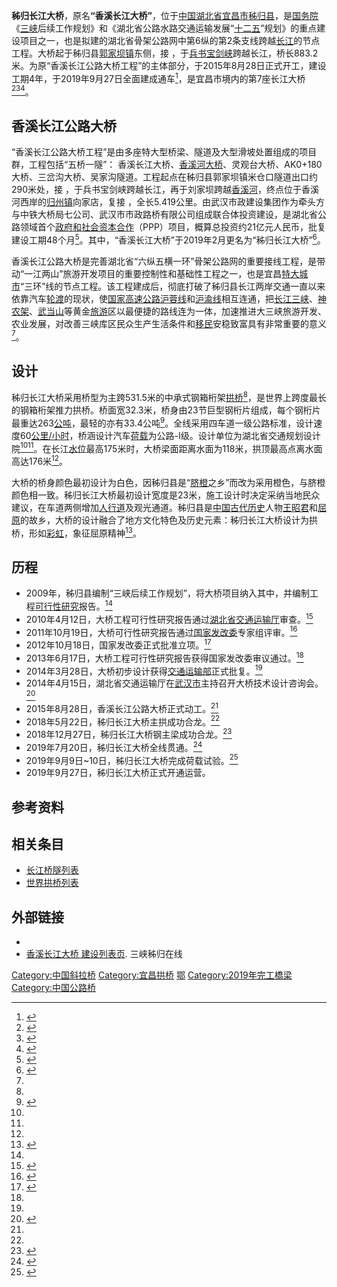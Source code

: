 {{Infobox bridge
|bridge_name=秭归长江大桥
|native_name=香溪长江大桥
|native_name_lang=zh-hans
|image=XiangxiYangtzeByHighestBridges.jpg
|caption=2018年7月，建设中
|official_name=
|carries={{中国省道名|255|P=湖北|兴山至五峰公路}}
|crosses=[[长江|长江]]
|locale={{flagicon|CHN}} [[湖北省|湖北省]][[秭归县|秭归县]]
|maint=
|id=
|engineering=湖北省交通规划设计院
|design=[[拱桥|拱桥]]
|mainspan={{convert|531.2|m|ft|0}}
|length={{convert|883.2|m|ft|0}}
|width={{convert|32.3|m|ft|0}}
|clearance=
|below={{convert|118|m|ft|0}}
|height=
|traffic=
|begin=2015年8月28日
|complete=2019年9月23日
|open=2019年9月27日
|cost=[[¥|¥]]21亿元
|preceded=[[巴东长江大桥|巴东长江大桥]]
|followed=[[西陵长江大桥|西陵长江大桥]]
|builder=中铁大桥局七公司
|map_cue=
|map_image=
|map_text=
|map_width=
|coordinates={{coord|30|57|27|N|110|45|48|E|region:CN_type:landmark|display=inline,title}}
|references={{cite news |author=郑家录 |title=秭归长江大桥接受交工验收 27日试通车 |url=http://www.zigui.gov.cn/2019/0926/803840.shtml |accessdate=2019-09-27 |work= |agency= |publisher=三峡秭归在线 |date=2019-09-28 |location=秭归 |language=zh-hans }}{{Dead link|date=2020年7月 |bot=InternetArchiveBot |fix-attempted=yes }}
|extra={{Location map | China Hubei | label=秭归长江大桥 | label_size=80 | lat_deg=30 | lat_min=57 | lat_sec=27 | lon_deg=110 | lon_min=45 | lon_sec=48 | position=bottom | width= | float=center | caption=}}
}}

'''秭归长江大桥'''，原名'''“香溪长江大桥”'''，位于[[中国|中国]][[湖北省|湖北省]][[宜昌市|宜昌市]][[秭归县|秭归县]]，是[[中华人民共和国国务院|国务院]]《[[三峡工程|三峡]]后续工作规划》和《湖北省公路水路交通运输发展“[[十二五|十二五]]”规划》的重点建设项目之一，也是拟建的湖北省骨架公路网中第6纵的第2条支线跨越[[长江|长江]]的节点工程。大桥起于秭归县[[郭家坝镇|郭家坝镇]]东侧，接 {{中国省道名|334|P=湖北}}，于[[兵书宝剑峡|兵书宝剑峡]]跨越长江，桥长883.2米。为原“香溪长江公路大桥工程”的主体部分，于2015年8月28日正式开工，建设工期4年，于2019年9月27日全面建成通车<ref name="dg">{{cite web|url=http://finance.inewsweek.cn/20150828,85965.html|title=香溪长江公路大桥湖北秭归县动工|author=郭晓莹 董晓斌|date=2015-08-28|publisher=中新财经|deadurl=yes|archiveurl=https://web.archive.org/web/20160304125509/http://finance.inewsweek.cn/20150828,85965.html|archivedate=2016-03-04}}</ref>，是宜昌市境内的第7座长江大桥<ref name="cb">{{cite web | url=http://www.zigui.gov.cn/2014-04/11/cms658685article.shtml | title=香溪长江公路大桥初步设计获得交通运输部批复 | publisher=三峡秭归在线 | date=2014-04-11 | accessdate=2014-07-17 | author=马尚钦 | archive-url=https://web.archive.org/web/20140724220813/http://www.zigui.gov.cn/2014-04/11/cms658685article.shtml | archive-date=2014-07-24 | dead-url=yes }}</ref><ref name="xxgk">{{cite web | url=http://xxgk.yichang.gov.cn/gov/jcms_files/jcms1/web55/site/art/2013/9/3/art_9417_463504.html | title=宜昌香溪长江公路大桥桥型方案汇报会顺利召开 | publisher=宜昌市政府信息公开 | date=2013-09-03 | accessdate=2014-07-17 | author=宜昌市公路管理局 | deadurl=yes | archiveurl=https://web.archive.org/web/20140726160239/http://xxgk.yichang.gov.cn/gov/jcms_files/jcms1/web55/site/art/2013/9/3/art_9417_463504.html | archivedate=2014-07-26 }}</ref><ref name="cn3x">{{cite web | url=http://www.cn3x.com.cn/zt/content/2013-06/24/content_415339.htm | title=香溪长江公路大桥预计年内正式开工 | publisher=三峡宜昌网 | date=2013-06-24 | accessdate=2014-07-17 | author=章良 裴姝婧 王道禹 | deadurl=yes | archiveurl=https://web.archive.org/web/20140726090544/http://www.cn3x.com.cn/zt/content/2013-06/24/content_415339.htm | archivedate=2014-07-26 }}</ref>。

==香溪长江公路大桥==
“香溪长江公路大桥工程”是由多座特大型桥梁、隧道及大型滑坡处置组成的项目群，工程包括“五桥一隧”： 香溪长江大桥、[[香溪河大桥|香溪河大桥]]、灵观台大桥、AK0+180大桥、三岔沟大桥、吴家沟隧道。工程起点在秭归县郭家坝镇米仓口隧道出口约290米处，接 {{中国省道名|334|P=湖北}}，于兵书宝剑峡跨越长江，再于刘家坝跨越[[香溪河|香溪河]]，终点位于香溪河西岸的[[归州镇|归州镇]]向家店，复接 {{中国省道名|225|P=湖北}}，全长5.419公里。由武汉市政建设集团作为牵头方与中铁大桥局七公司、武汉市市政路桥有限公司组成联合体投资建设，是湖北省公路领域首个[[政府和社会资本合作|政府和社会资本合作]]（PPP）项目，概算总投资约21亿元人民币，批复建设工期48个月<ref name="kaigong">{{cite web|url=http://news.cnhubei.com/xw/jj/201508/t3369296.shtml|title=湖北公路领域首个PPP项目香溪长江公路大桥正式开工|author=周鹏 郑家裕 肖鹏程|date=2015-08-28|publisher=荆楚网|access-date=2015-08-30|archive-url=https://web.archive.org/web/20191106213540/http://news.cnhubei.com/xw/jj/201508/t3369296.shtml|archive-date=2019-11-06|dead-url=yes}}</ref>。其中，“香溪长江大桥”于2019年2月更名为“秭归长江大桥”<ref>{{cite web |author=周陶 汪勤 |title=以后，请叫我“秭归长江大桥” |url=http://www.zigui.gov.cn/2019/0211/769046.shtml |publisher=三峡秭归在线 |accessdate=2019-09-12 |date=2019-02-11 }}{{Dead link|date=2020年7月 |bot=InternetArchiveBot |fix-attempted=yes }}</ref>。

香溪长江公路大桥是完善湖北省“六纵五横一环”骨架公路网的重要接线工程，是带动“一江两山”旅游开发项目的重要控制性和基础性工程之一，也是宜昌[[中华人民共和国特大城市列表|特大城市]]“三环”线的节点工程。该工程建成后，彻底打破了秭归县长江两岸交通一直以来依靠汽车[[轮渡|轮渡]]的现状，使[[国家高速公路|国家高速公路]][[沪蓉高速公路|沪蓉线]]和[[沪渝高速公路|沪渝线]]相互连通，把[[长江三峡|长江三峡]]、[[神农架|神农架]]、[[武当山|武当山]]等黄金[[旅游|旅游]]区以最便捷的路线连为一体，加速推进大三峡旅游开发、农业发展，对改善三峡库区民众生产生活条件和[[移民|移民]]安稳致富具有非常重要的意义<ref name="kaigong"/>。

==设计==
秭归长江大桥采用桥型为主跨531.5米的中承式钢箱桁架[[拱桥|拱桥]]<ref name="dg" />，是世界上跨度最长的钢箱桁架推力拱桥。桥面宽32.3米，桥身由23节巨型钢桁片组成，每个钢桁片最重达263[[公吨|公吨]]，最轻的亦有33.4公吨<ref name="#1">{{cite web |author=郑家录 周陶 宋黎立 郑家裕 |title=香溪长江大桥主拱顺利合龙 |url=http://www.zigui.gov.cn/2018/0522/713419.shtml |publisher=三峡秭归在线 |accessdate=2019-09-12 |date=2018-05-22 }}{{Dead link|date=2020年7月 |bot=InternetArchiveBot |fix-attempted=yes }}</ref>。全线采用四车道一级公路标准，设计速度60[[公里/小时|公里/小时]]，桥涵设计汽车[[荷载|荷载]]为公路-Ⅰ级。设计单位为湖北省交通规划设计院<ref name="cb"/><ref name="xxgk"/>。在长江[[水位|水位]]最高175米时，大桥梁面距离水面为118米，拱顶最高点离水面高达176米<ref name="kaigong"/>。

大桥的桥身颜色最初设计为白色，因秭归县是“[[脐橙|脐橙]]之乡”而改为采用橙色，与脐橙颜色相一致。秭归长江大桥最初设计宽度是23米，施工设计时决定采纳当地民众建议，在车道两侧增加[[人行道|人行道]]及观光通道。秭归县是[[中国历史|中国古代历史]]人物[[王昭君|王昭君]]和[[屈原|屈原]]的故乡，大桥的设计融合了地方文化特色及历史元素：秭归长江大桥设计为拱桥，形如[[彩虹|彩虹]]，象征屈原精神<ref>{{cite web | url=http://www.zigui.gov.cn/2014-04/14/cms658824article.shtml | title=香溪长江公路大桥初步设计通过交通部批复 | publisher=三峡秭归在线 | date=2014-04-14 | accessdate=2014-07-17 | author=李毅 马尚钦 王奎 | archive-url=https://web.archive.org/web/20140724233143/http://www.zigui.gov.cn/2014-04/14/cms658824article.shtml | archive-date=2014-07-24 | dead-url=yes }}</ref>。

==历程==
* 2009年，秭归县编制“三峡后续工作规划”，将大桥项目纳入其中，并编制工程[[可行性研究|可行性研究]]报告。<ref name="cn3x"/>
* 2010年4月12日，大桥工程可行性研究报告通过[[湖北省交通运输厅|湖北省交通运输厅]]审查。<ref>{{cite web | url=http://www.hb.chinanews.com/news/2010/0412/50841.html | title=宜昌香溪长江公路大桥工程可行性报告获审查通过 | publisher=湖北新闻网 | date=2010-04-12 | accessdate=2014-07-17 | author=马尚钦 | archive-date=2014-07-25 | archive-url=https://web.archive.org/web/20140725231336/http://www.hb.chinanews.com/news/2010/0412/50841.html | dead-url=yes }}</ref>
* 2011年10月19日，大桥可行性研究报告通过[[国家发改委|国家发改委]]专家组评审。<ref>{{cite web | url=http://hbrb.cnhubei.com/HTML/hbrb/20111021/hbrb1536724.html | title=香溪长江公路大桥通过评审 | publisher=湖北日报 | date=2011-10-21 | accessdate=2014-07-17 | author=李先宏 刘紫荣 郑琼 | archive-date=2016-03-24 | archive-url=https://web.archive.org/web/20160324193815/http://hbrb.cnhubei.com/HTML/hbrb/20111021/hbrb1536724.html | dead-url=yes }}</ref>
* 2012年10月18日，国家发改委正式批准立项。<ref>{{cite web | url=http://www.zigui.gov.cn/2012-10/21/cms585109article.shtml | title=香溪长江公路大桥通过立项 | publisher=三峡商报 | date=2012-10-21 | accessdate=2014-07-17 | author=叶小梅 秦琼 王道禹 | archive-url=https://web.archive.org/web/20140201224645/http://www.zigui.gov.cn/2012-10/21/cms585109article.shtml | archive-date=2014-02-01 | dead-url=yes }}</ref>
* 2013年6月17日，大桥工程可行性研究报告获得国家发改委审议通过。<ref name="cn3x"/>
* 2014年3月28日，大桥初步设计获得[[中华人民共和国交通运输部|交通运输部]]正式批复。<ref name="cb"/>
* 2014年4月15日，湖北省交通运输厅在[[武汉市|武汉市]]主持召开大桥技术设计咨询会。<ref>{{cite web | url=http://www.moc.gov.cn/st2010/hubei/hb_jiaotongxw/jtxw_wenzibd/201404/t20140421_1608130.html | title=香溪长江公路大桥技术设计咨询会顺利召开 | publisher=湖北省交通运输厅 | date=2014-04-21 | accessdate=2014-07-17 | author= | deadurl=yes | archiveurl=https://web.archive.org/web/20140724215538/http://www.moc.gov.cn/st2010/hubei/hb_jiaotongxw/jtxw_wenzibd/201404/t20140421_1608130.html | archivedate=2014-07-24 }}</ref>
* 2015年8月28日，香溪长江公路大桥正式动工。<ref name="kaigong" />
* 2018年5月22日，秭归长江大桥主拱成功合龙。<ref name="#1"/>
* 2018年12月27日，秭归长江大桥钢主梁成功合龙。<ref>{{cite web |author=宋黎立 |title=香溪长江大桥钢主梁合龙 明年国庆全面建成通车 |url=http://www.zigui.gov.cn/2018/1228/762407.shtml |publisher=三峡秭归在线 |accessdate=2019-09-12 |date=2018-12-28 }}{{Dead link|date=2020年7月 |bot=InternetArchiveBot |fix-attempted=yes }}</ref>
* 2019年7月20日，秭归长江大桥全线贯通。<ref>{{cite web |author=黄琴华 郑家录 文振华 黄芳卉 秦长征 |title=刚刚！秭归长江公路大桥项目全线贯通！ |url=http://www.zigui.gov.cn/2019/0722/794356.shtml |publisher=三峡秭归在线 |accessdate=2019-09-12 |date=2019-07-22 }}{{Dead link|date=2020年7月 |bot=InternetArchiveBot |fix-attempted=yes }}</ref>
* 2019年9月9日~10日，秭归长江大桥完成荷载试验。<ref>{{cite web |author=翟方 李鹏飞 易雅文 |title=28辆重卡“碾压”秭归长江大桥，顺利完成荷载试验，国庆前可实现通车 |url=http://www.ctdsb.net/html/2019/0910/hubei258655.html |publisher=楚天都市报 |accessdate=2019-09-12 |date=2019-09-10}}</ref>
* 2019年9月27日，秭归长江大桥正式开通运营。

==参考资料==
{{reflist}}

==相关条目==
* [[长江桥隧列表|长江桥隧列表]]
* [[世界拱桥列表|世界拱桥列表]]

==外部链接==
* {{YouTube|yt5aletT2m0|Xiangxi Yangtze River Bridge Documentary香溪长江大桥建设纪实}}
* [http://www.zigui.gov.cn/ztgg/daqiao/ 香溪长江大桥 建设列表页]{{Dead link|date=2020年7月 |bot=InternetArchiveBot |fix-attempted=yes }}.  三峡秭归在线
{{Crossings navbox
|structure= [[长江桥隧列表|桥梁与隧道]]
|place= [[长江|长江]]
|bridge= 秭归长江大桥
|bridge signs= {{中国省道名|255|P=湖北|兴山至五峰公路}}
|upstream= [[巴东长江大桥|巴东长江大桥]]
|upstream signs= {{中国国道名|209}}<br>{{中国国道名|348}}
|downstream= [[西陵长江大桥|西陵长江大桥]]
|downstream signs= 四车道公路
}}

{{DEFAULTSORT:Z}}
[[Category:中国斜拉桥|Category:中国斜拉桥]]
[[Category:宜昌拱桥|Category:宜昌拱桥]]
[[Category:长江大桥|鄂]]
[[Category:2019年完工橋梁|Category:2019年完工橋梁]]
[[Category:中国公路桥|Category:中国公路桥]]